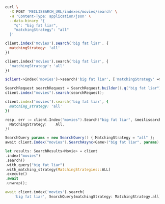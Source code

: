 <CodeGroup>

```bash cURL
curl \
  -X POST 'MEILISEARCH_URL/indexes/movies/search' \
  -H 'Content-Type: application/json' \
  --data-binary '{
    "q": "big fat liar",
    "matchingStrategy": "all"
  }'
```

```javascript JS
client.index('movies').search('big fat liar', {
  matchingStrategy: 'all'
})
```

```python Python
client.index('movies').search('big fat liar', {
  'matchingStrategy': 'all'
})
```

```php PHP
$client->index('movies')->search('big fat liar', ['matchingStrategy' => 'all']);
```

```java Java
SearchRequest searchRequest = SearchRequest.builder().q("big fat liar").matchingStrategy(MatchingStrategy.ALL).build();
client.index("movies").search(searchRequest);
```

```ruby Ruby
client.index('movies').search('big fat liar', {
  matching_strategy: 'all'
})
```

```go Go
resp, err := client.Index("movies").Search("big fat liar", &meilisearch.SearchRequest{
  MatchingStrategy:    All,
})
```

```csharp C#
SearchQuery params = new SearchQuery() { MatchingStrategy = "all" };
await client.Index("movies").SearchAsync<Game>("big fat liar", params);
```

```rust Rust
let results: SearchResults<Movie> = client
.index("movies")
.search()
.with_query("big fat liar")
.with_matching_strategy(MatchingStrategies::ALL)
.execute()
.await
.unwrap();
```

```dart Dart
await client.index('movies').search(
    'big fat liar', SearchQuery(matchingStrategy: MatchingStrategy.all));
```
</CodeGroup>